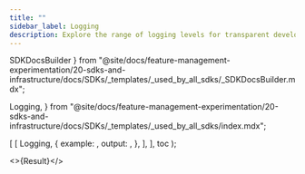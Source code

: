 ```yaml
---
title: ""
sidebar_label: Logging
description: Explore the range of logging levels for transparent development and debugging.
---
```


  SDKDocsBuilder
} from "@site/docs/feature-management-experimentation/20-sdks-and-infrastructure/docs/SDKs/_templates/_used_by_all_sdks/_SDKDocsBuilder.mdx";

  Logging,
} from "@site/docs/feature-management-experimentation/20-sdks-and-infrastructure/docs/SDKs/_templates/_used_by_all_sdks/index.mdx";




  [
    [
      Logging,
      {
        example: <LoggingDebug />,
        output:  <LoggingOutput />,
      },
    ],
  ],
  toc
);

<>{Result}</>